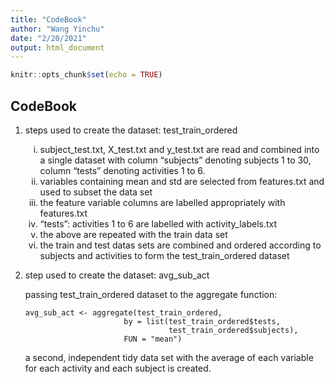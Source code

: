```yaml
---
title: "CodeBook"
author: "Wang Yinchu"
date: "2/20/2021"
output: html_document
---
```


```r
knitr::opts_chunk$set(echo = TRUE)
```

## CodeBook

1. steps used to create the dataset: test_train_ordered
        
   i. subject_test.txt, X_test.txt and y_test.txt are read and combined into a single dataset with column "subjects" denoting subjects 1 to 30, column "tests" denoting activities 1 to 6.
   ii. variables containing mean and std are selected from features.txt and used to subset the data set
   iii. the feature variable columns are labelled appropriately with features.txt
   iv. "tests": activities 1 to 6 are labelled with activity_labels.txt
   v. the above are repeated with the train data set
   vi. the train and test datas sets are combined and ordered according to subjects and activities to form the test_train_ordered dataset
   
   
2. step used to create the dataset: avg_sub_act

   passing test_train_ordered dataset to the aggregate function:
```
avg_sub_act <- aggregate(test_train_ordered, 
                         by = list(test_train_ordered$tests, 
                                   test_train_ordered$subjects), 
                         FUN = "mean")
```

   a second, independent tidy data set with the average of each variable for each activity and each subject is created.
